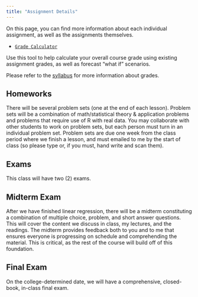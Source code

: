 ```yaml
---
title: "Assignment Details"
---
```


On this page, you can find more information about each individual assignment, as well as the assignments themselves.

- [<i class="fas fa-calculator"></i> `Grade Calculator`](https://ryansafner.shinyapps.io/480_grade_calculator/) 

Use this tool to help calculate your overall course grade using existing assignment grades, as well as forecast "what if" scenarios.

Please refer to the [syllabus](/syllabus) for more information about grades.

## Homeworks

There will be several problem sets (one at the end of each lesson). Problem sets will be a combination of math/statistical theory & application problems and problems that require use of R with real data. You may collaborate with other students to work on problem sets, but each person must turn in an individual problem set. Problem sets are due one week from the class period where we finish a lesson, and must emailed to me by the start of class (so please type or, if you must, hand write and scan them).

## Exams

This class will have two (2) exams.

## Midterm Exam

After we have finished linear regression, there will be a midterm constituting a combination of multiple choice, problem, and short answer questions. This will cover the content we discuss in class, my lectures, and the readings. The midterm provides feedback both to you and to me that ensures everyone is progressing on schedule and comprehending the material. This is critical, as the rest of the course will build off of this foundation.

## Final Exam

On the college-determined date, we will have a comprehensive, closed-book, in-class final exam.